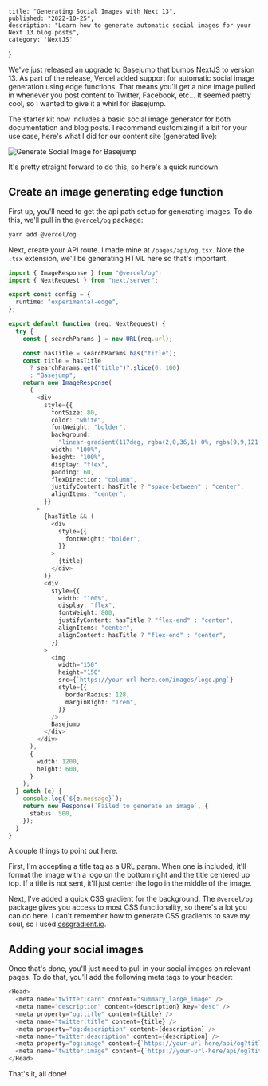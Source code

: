     title: "Generating Social Images with Next 13",
    published: "2022-10-25",
    description: "Learn how to generate automatic social images for your Next 13 blog posts",
    category: 'NextJS'
}

We've just released an upgrade to Basejump that bumps NextJS to version 13.  As part of the release, Vercel added support for automatic social image generation using edge functions.  That means you'll get a nice image pulled in whenever you post content to Twitter, Facebook, etc... It seemed pretty cool, so I wanted to give it a whirl for Basejump.

The starter kit now includes a basic social image generator for both documentation and blog posts. I recommend customizing it a bit for your use case, here's what I did for our content site (generated live):

![Generate Social Image for Basejump](https://usebasejump.com/api/og?title=There's%20always%20money%20in%20the%20banana%20stand%20)

It's pretty straight forward to do this, so here's a quick rundown.

## Create an image generating edge function
First up, you'll need to get the api path setup for generating images.  To do this, we'll pull in the `@vercel/og` package:

```bash
yarn add @vercel/og
```

Next, create your API route.  I made mine at `/pages/api/og.tsx`.  Note the `.tsx` extension, we'll be generating HTML here so that's important.

```typescript
import { ImageResponse } from "@vercel/og";
import { NextRequest } from "next/server";

export const config = {
  runtime: "experimental-edge",
};

export default function (req: NextRequest) {
  try {
    const { searchParams } = new URL(req.url);

    const hasTitle = searchParams.has("title");
    const title = hasTitle
      ? searchParams.get("title")?.slice(0, 100)
      : "Basejump";
    return new ImageResponse(
      (
        <div
          style={{
            fontSize: 80,
            color: "white",
            fontWeight: "bolder",
            background:
              "linear-gradient(117deg, rgba(2,0,36,1) 0%, rgba(9,9,121,1) 100%)",
            width: "100%",
            height: "100%",
            display: "flex",
            padding: 60,
            flexDirection: "column",
            justifyContent: hasTitle ? "space-between" : "center",
            alignItems: "center",
          }}
        >
          {hasTitle && (
            <div
              style={{
                fontWeight: "bolder",
              }}
            >
              {title}
            </div>
          )}
          <div
            style={{
              width: "100%",
              display: "flex",
              fontWeight: 800,
              justifyContent: hasTitle ? "flex-end" : "center",
              alignItems: "center",
              alignContent: hasTitle ? "flex-end" : "center",
            }}
          >
            <img
              width="150"
              height="150"
              src={`https://your-url-here.com/images/logo.png`}
              style={{
                borderRadius: 128,
                marginRight: "1rem",
              }}
            />
            Basejump
          </div>
        </div>
      ),
      {
        width: 1200,
        height: 600,
      }
    );
  } catch (e) {
    console.log(`${e.message}`);
    return new Response(`Failed to generate an image`, {
      status: 500,
    });
  }
}

```

A couple things to point out here.

First, I'm accepting a title tag as a URL param.  When one is included, it'll format the image with a logo on the bottom right and the title centered up top.  If a title is not sent, it'll just center the logo in the middle of the image.

Next, I've added a quick CSS gradient for the background. The `@vercel/og` package gives you access to most CSS functionality, so there's a lot you can do here.  I can't remember how to generate CSS gradients to save my soul, so I used [cssgradient.io](https://cssgradient.io/).

## Adding your social images
Once that's done, you'll just need to pull in your social images on relevant pages.  To do that, you'll add the following meta tags to your header:

```typescript
<Head>
  <meta name="twitter:card" content="summary_large_image" />
  <meta name="description" content={description} key="desc" />
  <meta property="og:title" content={title} />
  <meta name="twitter:title" content={title} />
  <meta property="og:description" content={description} />
  <meta name="twitter:description" content={description} />
  <meta property="og:image" content={`https://your-url-here/api/og?title=${title}`} />
  <meta name="twitter:image" content={`https://your-url-here/api/og?title=${title}`} />
</Head>
```

That's it, all done!